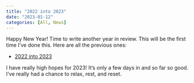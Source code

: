 ```yaml
---
title: "2022 into 2023"
date: "2023-01-12"
categories: [All, News]
---
```


Happy New Year! Time to write another year in review. This will be the first time I've done this. Here are all the previous ones:

- [2022 into 2023]()

I have really high hopes for 2023! It's only a few days in and so far so good. I've really had a chance to relax, rest, and reset.

